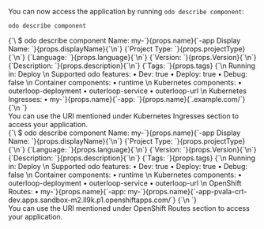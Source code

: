 

You can now access the application by running `odo describe component`:

```console
odo describe component
```

<Tabs groupId="quickstart">
  <TabItem value="kubernetes" label="Kubernetes">

<div>
<CodeBlock language="console">
{`\
$ odo describe component
Name: my-`}{props.name}{`-app
Display Name: `}{props.displayName}{`\n`}
{`Project Type: `}{props.projectType}{`\n`}
{`Language: `}{props.language}{`\n`}
{`Version: `}{props.Version}{`\n`}
{`Description: `}{props.description}{`\n`}
{`Tags: `}{props.tags}
{`\n
Running in: Deploy
\n
Supported odo features:
 •  Dev: true
 •  Deploy: true
 •  Debug: false
\n
Container components:
 •  runtime
\n
Kubernetes components:
 •  outerloop-deployment
 •  outerloop-service
 •  outerloop-url
\n
Kubernetes Ingresses:
 •  my-`}{props.name}{`-app: `}{props.name}{`.example.com/`}
{`\n
`}
</CodeBlock>
</div>
You can use the URI mentioned under Kubernetes Ingresses section to access your application.
  </TabItem>
  <TabItem value="openshift" label="OpenShift">

<div>
<CodeBlock language="console">
{`\
$ odo describe component
Name: my-`}{props.name}{`-app
Display Name: `}{props.displayName}{`\n`}
{`Project Type: `}{props.projectType}{`\n`}
{`Language: `}{props.language}{`\n`}
{`Version: `}{props.Version}{`\n`}
{`Description: `}{props.description}{`\n`}
{`Tags: `}{props.tags}
{`\n
Running in: Deploy
\n
Supported odo features:
 •  Dev: true
 •  Deploy: true
 •  Debug: false
\n
Container components:
 •  runtime
\n
Kubernetes components:
 •  outerloop-deployment
 •  outerloop-service
 •  outerloop-url
\n
OpenShift Routes:
 •  my-`}{props.name}{`-app: my-`}{props.name}{`-app-pvala-crt-dev.apps.sandbox-m2.ll9k.p1.openshiftapps.com/`}
{`\n
`}
</CodeBlock>
</div>
You can use the URI mentioned under OpenShift Routes section to access your application.

</TabItem>
</Tabs>